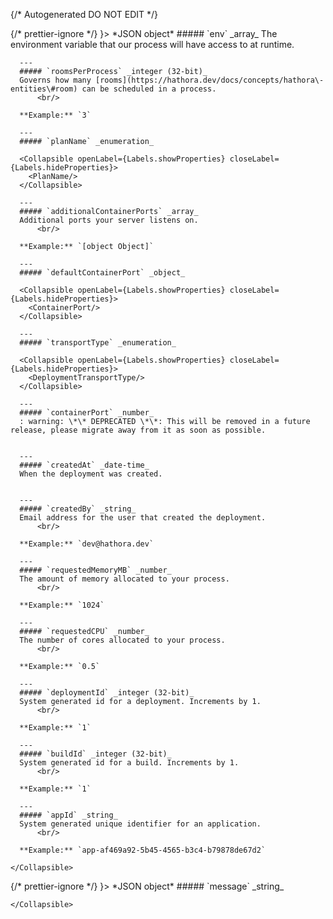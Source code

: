 {/* Autogenerated DO NOT EDIT  */}


<TabbedSection tabLabel='Status Code'>
  {/* prettier-ignore */}
  <Tab title={<StatusCode code={"200"} />}>
    *JSON object*
    <Collapsible openLabel={Labels.showProperties} closeLabel={Labels.hideProperties} defaultOpen={true}>
      ##### `env` _array_
      The environment variable that our process will have access to at runtime.
          
        
      ---
      ##### `roomsPerProcess` _integer (32-bit)_
      Governs how many [rooms](https://hathora.dev/docs/concepts/hathora\-entities\#room) can be scheduled in a process.
          <br/>

      **Example:** `3`
        
      ---
      ##### `planName` _enumeration_

      <Collapsible openLabel={Labels.showProperties} closeLabel={Labels.hideProperties}>
        <PlanName/>
      </Collapsible>
        
      ---
      ##### `additionalContainerPorts` _array_
      Additional ports your server listens on.
          <br/>

      **Example:** `[object Object]`
        
      ---
      ##### `defaultContainerPort` _object_

      <Collapsible openLabel={Labels.showProperties} closeLabel={Labels.hideProperties}>
        <ContainerPort/>
      </Collapsible>
        
      ---
      ##### `transportType` _enumeration_

      <Collapsible openLabel={Labels.showProperties} closeLabel={Labels.hideProperties}>
        <DeploymentTransportType/>
      </Collapsible>
        
      ---
      ##### `containerPort` _number_
      : warning: \*\* DEPRECATED \*\*: This will be removed in a future release, please migrate away from it as soon as possible.
          
        
      ---
      ##### `createdAt` _date-time_
      When the deployment was created.
          
        
      ---
      ##### `createdBy` _string_
      Email address for the user that created the deployment.
          <br/>

      **Example:** `dev@hathora.dev`
        
      ---
      ##### `requestedMemoryMB` _number_
      The amount of memory allocated to your process.
          <br/>

      **Example:** `1024`
        
      ---
      ##### `requestedCPU` _number_
      The number of cores allocated to your process.
          <br/>

      **Example:** `0.5`
        
      ---
      ##### `deploymentId` _integer (32-bit)_
      System generated id for a deployment. Increments by 1.
          <br/>

      **Example:** `1`
        
      ---
      ##### `buildId` _integer (32-bit)_
      System generated id for a build. Increments by 1.
          <br/>

      **Example:** `1`
        
      ---
      ##### `appId` _string_
      System generated unique identifier for an application.
          <br/>

      **Example:** `app-af469a92-5b45-4565-b3c4-b79878de67d2`
        
    </Collapsible>
  </Tab>
  {/* prettier-ignore */}
  <Tab title={<StatusCode code={"404"} />}>
    *JSON object*
    <Collapsible openLabel={Labels.showProperties} closeLabel={Labels.hideProperties} defaultOpen={true}>
      ##### `message` _string_
          
        
    </Collapsible>
  </Tab>
</TabbedSection>
